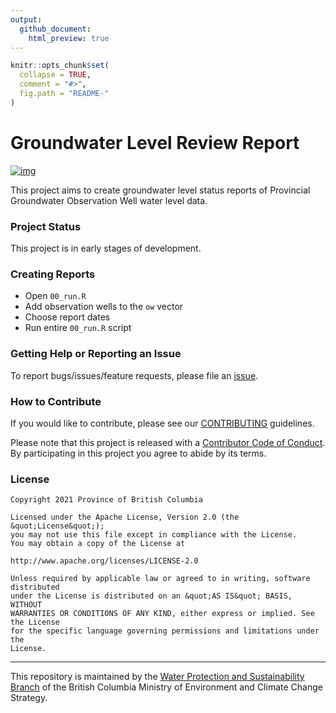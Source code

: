 ```yaml
---
output:
  github_document:
    html_preview: true
---
```


```r
knitr::opts_chunk$set(
  collapse = TRUE,
  comment = "#>",
  fig.path = "README-"
)
```


# Groundwater Level Review Report

[![img](https://img.shields.io/badge/Lifecycle-Experimental-339999)](https://github.com/bcgov/repomountie/blob/master/doc/lifecycle-badges.md)

This project aims to create groundwater level status reports of Provincial Groundwater Observation Well water level data.

### Project Status

This project is in early stages of development.

### Creating Reports

- Open `00_run.R`
- Add observation wells to the `ow` vector
- Choose report dates
- Run entire `00_run.R` script

### Getting Help or Reporting an Issue

To report bugs/issues/feature requests, please file an [issue](https://github.com/bcgov/streamflow-indicator/issues/).

### How to Contribute

If you would like to contribute, please see our [CONTRIBUTING](CONTRIBUTING.md) guidelines.

Please note that this project is released with a [Contributor Code of Conduct](CODE_OF_CONDUCT.md). By participating in 
this project you agree to abide by its terms.

### License

```
Copyright 2021 Province of British Columbia

Licensed under the Apache License, Version 2.0 (the &quot;License&quot;);
you may not use this file except in compliance with the License.
You may obtain a copy of the License at

http://www.apache.org/licenses/LICENSE-2.0

Unless required by applicable law or agreed to in writing, software distributed
under the License is distributed on an &quot;AS IS&quot; BASIS, WITHOUT
WARRANTIES OR CONDITIONS OF ANY KIND, either express or implied. See the License
for the specific language governing permissions and limitations under the
License.
```

---

This repository is maintained by the [Water Protection and Sustainability Branch](https://www2.gov.bc.ca/gov/content/environment/air-land-water/water) of the British Columbia Ministry of Environment and Climate Change Strategy.
